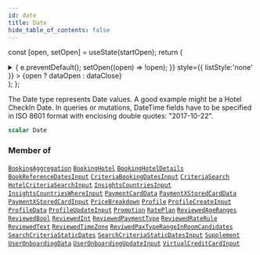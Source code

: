 ```yaml
---
id: date
title: Date
hide_table_of_contents: false
---
```






const [open, setOpen] = useState(startOpen);
return (
<details {...(open ? { open: true } : {})} className="details" style={{ border:'none', boxShadow:'none', background:'var(--ifm-background-color)' }}>
<summary
onClick={(e) => {
e.preventDefault();
setOpen((open) => !open);
}}
style={{ listStyle:'none' }} >
{open ? dataOpen : dataClose}
</summary>
{open && children}
</details>
);
};

The Date type represents Date values. A good example might be a Hotel CheckIn Date.
In queries or mutations, DateTime fields have to be specified in ISO 8601 format with enclosing double quotes: "2017-10-22".

```graphql
scalar Date
```

### Member of

[`BookingAggregation`](/api/objects/booking-aggregation) <Badge class="badge badge--secondary" text="object"/><Bullet />[`BookingHotel`](/api/objects/booking-hotel) <Badge class="badge badge--secondary" text="object"/><Bullet />[`BookingHotelDetails`](/api/objects/booking-hotel-details) <Badge class="badge badge--secondary" text="object"/><Bullet />[`BookReferenceDatesInput`](/api/inputs/book-reference-dates-input) <Badge class="badge badge--secondary" text="input"/><Bullet />[`CriteriaBookingDatesInput`](/api/inputs/criteria-booking-dates-input) <Badge class="badge badge--secondary" text="input"/><Bullet />[`CriteriaSearch`](/api/objects/criteria-search) <Badge class="badge badge--secondary" text="object"/><Bullet />[`HotelCriteriaSearchInput`](/api/inputs/hotel-criteria-search-input) <Badge class="badge badge--secondary" text="input"/><Bullet />[`InsightsCountriesInput`](/api/inputs/insights-countries-input) <Badge class="badge badge--secondary" text="input"/><Bullet />[`InsightsCountriesWhereInput`](/api/inputs/insights-countries-where-input) <Badge class="badge badge--secondary" text="input"/><Bullet />[`PaymentCardData`](/api/objects/payment-card-data) <Badge class="badge badge--secondary" text="object"/><Bullet />[`PaymentXStoredCardData`](/api/objects/payment-xstored-card-data) <Badge class="badge badge--secondary" text="object"/><Bullet />[`PaymentXStoredCardInput`](/api/inputs/payment-xstored-card-input) <Badge class="badge badge--secondary" text="input"/><Bullet />[`PriceBreakdown`](/api/objects/price-breakdown) <Badge class="badge badge--secondary" text="object"/><Bullet />[`Profile`](/api/objects/profile) <Badge class="badge badge--secondary" text="object"/><Bullet />[`ProfileCreateInput`](/api/inputs/profile-create-input) <Badge class="badge badge--secondary" text="input"/><Bullet />[`ProfileData`](/api/objects/profile-data) <Badge class="badge badge--secondary" text="object"/><Bullet />[`ProfileUpdateInput`](/api/inputs/profile-update-input) <Badge class="badge badge--secondary" text="input"/><Bullet />[`Promotion`](/api/objects/promotion) <Badge class="badge badge--secondary" text="object"/><Bullet />[`RatePlan`](/api/objects/rate-plan) <Badge class="badge badge--secondary" text="object"/><Bullet />[`ReviewedAgeRanges`](/api/objects/reviewed-age-ranges) <Badge class="badge badge--secondary" text="object"/><Bullet />[`ReviewedBool`](/api/objects/reviewed-bool) <Badge class="badge badge--secondary" text="object"/><Bullet />[`ReviewedInt`](/api/objects/reviewed-int) <Badge class="badge badge--secondary" text="object"/><Bullet />[`ReviewedPaymentType`](/api/objects/reviewed-payment-type) <Badge class="badge badge--secondary" text="object"/><Bullet />[`ReviewedRateRule`](/api/objects/reviewed-rate-rule) <Badge class="badge badge--secondary" text="object"/><Bullet />[`ReviewedText`](/api/objects/reviewed-text) <Badge class="badge badge--secondary" text="object"/><Bullet />[`ReviewedTimeZone`](/api/objects/reviewed-time-zone) <Badge class="badge badge--secondary" text="object"/><Bullet />[`ReviwedPaxTypeRangeInRoomCandidates`](/api/objects/reviwed-pax-type-range-in-room-candidates) <Badge class="badge badge--secondary" text="object"/><Bullet />[`SearchCriteriaStaticDates`](/api/objects/search-criteria-static-dates) <Badge class="badge badge--secondary" text="object"/><Bullet />[`SearchCriteriaStaticDatesInput`](/api/inputs/search-criteria-static-dates-input) <Badge class="badge badge--secondary" text="input"/><Bullet />[`Supplement`](/api/objects/supplement) <Badge class="badge badge--secondary" text="object"/><Bullet />[`UserOnboardingData`](/api/objects/user-onboarding-data) <Badge class="badge badge--secondary" text="object"/><Bullet />[`UserOnboardingUpdateInput`](/api/inputs/user-onboarding-update-input) <Badge class="badge badge--secondary" text="input"/><Bullet />[`VirtualCreditCardInput`](/api/inputs/virtual-credit-card-input) <Badge class="badge badge--secondary" text="input"/>
